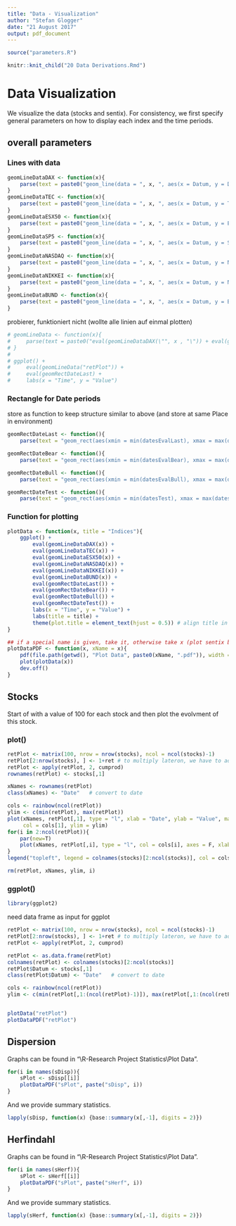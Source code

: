 ```yaml
---
title: "Data - Visualization"
author: "Stefan Glogger"
date: "21 August 2017"
output: pdf_document
---
```


```r
source("parameters.R")
```

```r
knitr::knit_child("20 Data Derivations.Rmd")
```

# Data Visualization

We visualize the data (stocks and sentix). For consistency, we first specify general parameters on how to display each index and the time periods. 

## overall parameters

### Lines with data

```r
geomLineDataDAX <- function(x){
    parse(text = paste0("geom_line(data = ", x, ", aes(x = Datum, y = DAX, colour = \"DAX\"))")) 
}
geomLineDataTEC <- function(x){
    parse(text = paste0("geom_line(data = ", x, ", aes(x = Datum, y = TEC, colour = \"TEC\"))"))
}
geomLineDataESX50 <- function(x){
    parse(text = paste0("geom_line(data = ", x, ", aes(x = Datum, y = ESX50, colour = \"ESX50\"))")) 
}
geomLineDataSP5 <- function(x){
    parse(text = paste0("geom_line(data = ", x, ", aes(x = Datum, y = SP5, colour = \"SP5\"))")) 
}
geomLineDataNASDAQ <- function(x){
    parse(text = paste0("geom_line(data = ", x, ", aes(x = Datum, y = NASDAQ, colour = \"NASDAQ\"))"))
}
geomLineDataNIKKEI <- function(x){
    parse(text = paste0("geom_line(data = ", x, ", aes(x = Datum, y = NIKKEI, colour = \"NIKKEI\"))"))
}
geomLineDataBUND <- function(x){
    parse(text = paste0("geom_line(data = ", x, ", aes(x = Datum, y = BUND, colour = \"BUND\"))")) 
}
```


probierer, funktioniert nicht (wollte alle linien auf einmal plotten)
```r
# geomLineData <- function(x){
#     parse(text = paste0("eval(geomLineDataDAX(\"", x , "\")) + eval(geomLineDataTEC(\"", x , "\"))"))
# }
# 
# ggplot() +
#     eval(geomLineData("retPlot")) +
#     eval(geomRectDateLast) +
#     labs(x = "Time", y = "Value")
```


### Rectangle for Date periods

store as function to keep structure similar to above (and store at same Place in environment)

```r
geomRectDateLast <- function(){
    parse(text = "geom_rect(aes(xmin = min(datesEvalLast), xmax = max(datesEvalLast), ymin = -Inf, ymax = Inf), alpha = 0.2 , fill = \"orange\")")}

geomRectDateBear <- function(){
    parse(text = "geom_rect(aes(xmin = min(datesEvalBear), xmax = max(datesEvalBear), ymin = -Inf, ymax = Inf), alpha = 0.2 , fill = \"red\")")}

geomRectDateBull <- function(){
    parse(text = "geom_rect(aes(xmin = min(datesEvalBull), xmax = max(datesEvalBull), ymin = -Inf, ymax = Inf), alpha = 0.2 , fill = \"green\")")}

geomRectDateTest <- function(){
    parse(text = "geom_rect(aes(xmin = min(datesTest), xmax = max(datesTest), ymin = -Inf, ymax = Inf), alpha = 0.2 , fill = \"blue\")")}
```

### Function for plotting

```r
plotData <- function(x, title = "Indices"){
    ggplot() +
        eval(geomLineDataDAX(x)) +
        eval(geomLineDataTEC(x)) +
        eval(geomLineDataESX50(x)) +
        eval(geomLineDataNASDAQ(x)) +
        eval(geomLineDataNIKKEI(x)) +
        eval(geomLineDataBUND(x)) +
        eval(geomRectDateLast()) +
        eval(geomRectDateBear()) +
        eval(geomRectDateBull()) +
        eval(geomRectDateTest()) +
        labs(x = "Time", y = "Value") + 
        labs(title = title) +
        theme(plot.title = element_text(hjust = 0.5)) # align title in center
}

## if a special name is given, take it, otherwise take x (plot sentix by using same dataframe (adopted))
plotDataPDF <- function(x, xName = x){
    pdf(file.path(getwd(), "Plot Data", paste0(xName, ".pdf")), width = 10, height = 4)
    plot(plotData(x))
    dev.off()
}
```


## Stocks

Start of with a value of 100 for each stock and then plot the evolvment of this stock.

### plot()

```r
retPlot <- matrix(100, nrow = nrow(stocks), ncol = ncol(stocks)-1)
retPlot[2:nrow(stocks), ] <- 1+ret # to multiply lateron, we have to add 1
retPlot <- apply(retPlot, 2, cumprod)
rownames(retPlot) <- stocks[,1]

xNames <- rownames(retPlot)
class(xNames) <- "Date"   # convert to date

cols <- rainbow(ncol(retPlot))
ylim <- c(min(retPlot), max(retPlot))
plot(xNames, retPlot[,1], type = "l", xlab = "Date", ylab = "Value", main = "Indices over time", 
     col = cols[1], ylim = ylim)
for(i in 2:ncol(retPlot)){
    par(new=T)
    plot(xNames, retPlot[,i], type = "l", col = cols[i], axes = F, xlab="", ylab="", ylim = ylim)
}
legend("topleft", legend = colnames(stocks)[2:ncol(stocks)], col = cols, lty = 1)

rm(retPlot, xNames, ylim, i)
```

### ggplot()

```r
library(ggplot2)
```

need data frame as input for ggplot

```r
retPlot <- matrix(100, nrow = nrow(stocks), ncol = ncol(stocks)-1)
retPlot[2:nrow(stocks), ] <- 1+ret # to multiply lateron, we have to add 1
retPlot <- apply(retPlot, 2, cumprod)

retPlot <- as.data.frame(retPlot)
colnames(retPlot) <- colnames(stocks)[2:ncol(stocks)]
retPlot$Datum <- stocks[,1]
class(retPlot$Datum) <- "Date"   # convert to date

cols <- rainbow(ncol(retPlot))
ylim <- c(min(retPlot[,1:(ncol(retPlot)-1)]), max(retPlot[,1:(ncol(retPlot)-1)]))


plotData("retPlot")
plotDataPDF("retPlot")
```



## Dispersion

Graphs can be found in "\\R-Research Project Statistics\\Plot Data".

```r
for(i in names(sDisp)){
    sPlot <- sDisp[[i]]
    plotDataPDF("sPlot", paste("sDisp", i))
}
```

And we provide summary statistics.

```r
lapply(sDisp, function(x) {base::summary(x[,-1], digits = 2)})
```


## Herfindahl

Graphs can be found in "\\R-Research Project Statistics\\Plot Data".

```r
for(i in names(sHerf)){
    sPlot <- sHerf[[i]]
    plotDataPDF("sPlot", paste("sHerf", i))
}
```

And we provide summary statistics.

```r
lapply(sHerf, function(x) {base::summary(x[,-1], digits = 2)})
```
